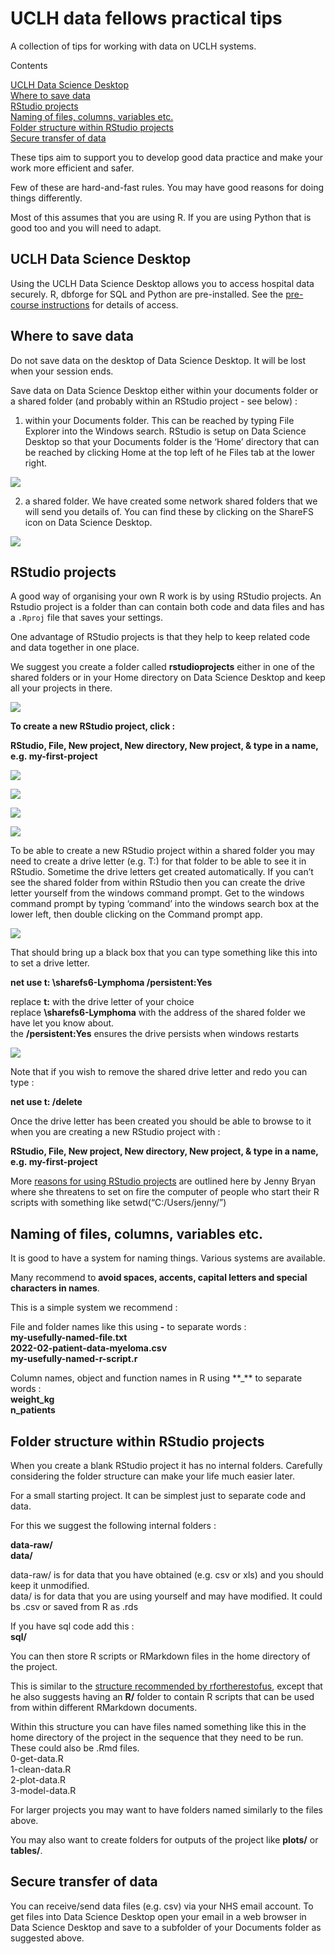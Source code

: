 # UCLH data fellows practical tips {-}

A collection of tips for working with data on UCLH systems.

<!-- for comments that won't appear online -->
<!-- ? or call it SOP will all know what sop stands for ? -->

Contents 


[UCLH Data Science Desktop](#uclh-data-science-desktop)    
[Where to save data](#where-to-save-data)     
[RStudio projects](#rstudio-projects)     
[Naming of files, columns, variables etc.](#naming-of-files-columns-variables-etc)    
[Folder structure within RStudio projects](#folder-structure-within-rstudio-projects)     
[Secure transfer of data](#secure-transfer-of-data)      


These tips aim to support you to develop good data practice and make your work more efficient and safer.

Few of these are hard-and-fast rules. You may have good reasons for doing things differently.

Most of this assumes that you are using R. If you are using Python that is good too and you will need to adapt.

## UCLH Data Science Desktop

Using the UCLH Data Science Desktop allows you to access hospital data securely. R, dbforge for SQL and Python are pre-installed. See the
[pre-course instructions](https://github.com/uclh-criu/learning-datascience/blob/master/instructions/01-pre-course-instructions.md) for details of access.

## Where to save data

Do not save data on the desktop of Data Science Desktop. It will be lost when your session ends.

Save data on Data Science Desktop either within your documents folder or a shared folder (and probably within an RStudio project - see below) :

1. within your Documents folder. This can be reached by typing File Explorer into the Windows search. RStudio is setup on Data Science Desktop so that your Documents folder is the 'Home' directory that can be reached by clicking Home at the top left of he Files tab at the lower right.

![](../images/rstudio-files-home.png)

2. a shared folder. We have created some network shared folders that we will send you details of. You can find these by clicking on the ShareFS icon on Data Science Desktop.

![](../images/Data-Science-Desktop-ShareFS.png)


## RStudio projects

A good way of organising your own R work is by using RStudio projects. An Rstudio project is a folder than can contain both code and data files and has a `.Rproj` file that saves your settings.

One advantage of RStudio projects is that they help to keep related code and data together in one place.

We suggest you create a folder called **rstudioprojects** either in one of the shared folders or in your Home directory on Data Science Desktop and keep all your projects in there. 

![](../images/rstudio-home-projects-folder.png)

**To create a new RStudio project, click :**     

**RStudio, File, New project, New directory, New project, & type in a name, e.g. my-first-project**

![](../images/00-01-new-project.png)

![](../images/rstudio-new-project2.png)

![](../images/rstudio-new-project3.png)

![](../images/rstudio-new-project4.png)

To be able to create a new RStudio project within a shared folder you may need to create a drive letter (e.g. T:) for that folder to be able to see it in RStudio. Sometime the drive letters get created automatically. If you can't see the shared folder from within RStudio then you can create the drive letter yourself from the windows command prompt. Get to the windows command prompt by typing 'command' into the windows search box at the lower left, then double clicking on the Command prompt app.

![](../images/data-science-desktop-cmd-prompt.png)

That should bring up a black box that you can type something like this into to set a drive letter.

**net use t: \\sharefs6\UCLH6\DSF-2021-Lymphoma /persistent:Yes**    
    
replace **t:** with the drive letter of your choice   
replace **\\sharefs6\UCLH6\DSF-2021-Lymphoma** with the address of the shared folder we have let you know about.    
the **/persistent:Yes** ensures the drive persists when windows restarts

![](../images/Data-Science Desktop-set-shared-drive-letter.png)

Note that if you wish to remove the shared drive letter and redo you can type :    

**net use t: /delete**   


Once the drive letter has been created you should be able to browse to it when you are creating a new RStudio project with :

**RStudio, File, New project, New directory, New project, & type in a name, e.g. my-first-project**

More [reasons for using RStudio projects](https://www.tidyverse.org/blog/2017/12/workflow-vs-script/) are outlined here by Jenny Bryan where she threatens to set on fire the computer of people who start their R scripts with something like setwd("C:/Users/jenny/")


## Naming of files, columns, variables etc.

It is good to have a system for naming things. Various systems are available.

Many recommend to **avoid spaces, accents, capital letters and special characters in names**.

This is a simple system we recommend :

File and folder names like this using **-** to separate words :    
**my-usefully-named-file.txt**    
**2022-02-patient-data-myeloma.csv**    
**my-usefully-named-r-script.r**    

Column names, object and function names in R using **_** to separate words :    
**weight_kg**    
**n_patients**    


## Folder structure within RStudio projects

When you create a blank RStudio project it has no internal folders. Carefully considering the folder structure can make your life much easier later.

For a small starting project. It can be simplest just to separate code and data.

For this we suggest the following internal folders :

**data-raw/**    
**data/**    

data-raw/ is for data that you have obtained (e.g. csv or xls) and you should keep it unmodified.    
data/ is for data that you are using yourself and may have modified. It could bs .csv or saved from R as .rds

If you have sql code add this :        
**sql/**    

You can then store R scripts or RMarkdown files in the home directory of the project.

This is similar to the [structure recommended by rfortherestofus](https://rfortherestofus.com/2021/08/rstudio-project-structure/), except that he also suggests having an **R/** folder to contain R scripts that can be used from within different RMarkdown documents.

Within this structure you can have files named something like this in the home directory of the project in the sequence that they need to be run. These could also be .Rmd files.    
0-get-data.R    
1-clean-data.R    
2-plot-data.R    
3-model-data.R    

For larger projects you may want to have folders named similarly to the files above.

You may also want to create folders for outputs of the project like **plots/** or **tables/**.


## Secure transfer of data

You can receive/send data files (e.g. csv) via your NHS email account. To get files into Data Science Desktop open your email in a web browser in Data Science Desktop and save to a subfolder of your Documents folder as suggested above.





